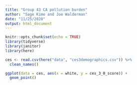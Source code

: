 ```yaml
---
title: "Group 43 CA pollution burden"
author: "Sage Kime and Joe Walderman"
date: "11/25/2020"
output: html_document
---
```


```r
knitr::opts_chunk$set(echo = TRUE)
library(tidyverse)
library(janitor)
library(here)
```

```r
ces <- read.csv(here("data", "ces3demographics.csv")) %>% 
  clean_names()
```


```r
ggplot(data = ces, aes(x = white, y = ces_3_0_score)) +
  geom_point()
```

